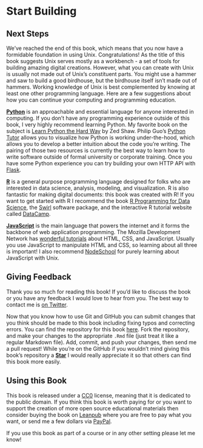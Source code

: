 # Start Building

## Next Steps

We've reached the end of this book, which means that you now have a formidable
foundation in using Unix. Congratulations! As the title of this book suggests
Unix serves mostly as a workbench - a set of tools for building amazing digital
creations. However, what you can create with Unix is usually not made out of
Unix's constituent parts. You might use a hammer and saw to build a good
birdhouse, but the birdhouse itself isn't made out of hammers. Working knowledge
of Unix is best complemented by knowing at least one other programming language.
Here are a few suggestions about how you can continue your computing and
programming education.

[**Python**](https://www.python.org/) is an approachable and essential language
for anyone interested in computing. If you don't have any programming experience
outside of this book, I very highly recommend learning Python. My favorite book
on the subject is [Learn Python the Hard Way](https://learnpythonthehardway.org/book/)
by Zed Shaw. Philip Guo's [Python Tutor](http://pythontutor.com/) allows you to
visualize how Python is working under-the-hood, which allows you to develop a
better intuition about the code you're writing. The pairing of those two
resources is currently the best way to learn how to write software outside of
formal university or corporate training. Once you have some Python experience
you can try building your own HTTP API with [Flask](http://flask.pocoo.org/).

[**R**](https://www.r-project.org/) is a general purpose programming language
designed for folks who are interested in data science, analysis, modeling, and
visualization. R is also fantastic for making digital documents: this book was
created with R! If you want to get started with R I recommend the book 
[R Programming for Data Science](https://leanpub.com/rprogramming), the
[Swirl](http://swirlstats.com/) software package, and the interactive R
tutorial website called [DataCamp](https://www.datacamp.com/).

[**JavaScript**](https://developer.mozilla.org/en-US/docs/Web/JavaScript) is 
the main language that powers the internet and it forms the backbone of web
application programming. The Mozilla Development Network has 
[wonderful tutorials](https://developer.mozilla.org/en-US/docs/Web/Tutorials)
about HTML, CSS, and JavaScript. Usually you use JavaScript to manipulate
HTML and CSS, so learning about all three is important! I also recommend
[NodeSchool](https://nodeschool.io/) for purely learning about JavaScript with
Unix.

## Giving Feedback

Thank you so much for reading this book! If you'd like to discuss the book or
you have any feedback I would love to hear from you. The best way to contact me
is [on Twitter](https://twitter.com/seankross).

Now that you know how to use Git and GitHub you can submit changes that you
think should be made to this book including fixing typos and correcting errors.
You can find the repository for this book
[here](https://github.com/seankross/the-unix-workbench). Fork the repository,
and make your changes to the appropriate `.Rmd` file (just treat it like a
regular Markdown file). Add, commit, and push your changes, then send me a pull
request! While you're on the GitHub if you wouldn't mind giving this book's
repository a [**Star**](https://github.com/seankross/the-unix-workbench) I 
would really appreciate it so that others can find this book more easily.

## Using this Book

This book is released under a [CC0](https://creativecommons.org/publicdomain/zero/1.0/) 
license, meaning that it is dedicated to the public domain. If you think this
book is worth paying for or you want to support the creation of more open source 
educational materials then consider buying the book 
on [Leanpub](https://leanpub.com/theunixworkbench) where you are free to pay 
what you want, or send me a few dollars via [PayPal](https://www.paypal.me/seankross/5).

If you use this book as part of a course or in any other setting please let me
know!
